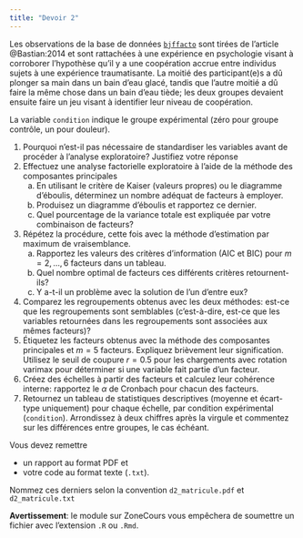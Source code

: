 ```yaml
---
title: "Devoir 2"
---
```


Les observations de la base de données [`bjffacto`](https://lbelzile.github.io/hecmulti/reference/bjffacto.html) sont tirées de l'article @Bastian:2014 et sont rattachées à une expérience en psychologie visant à corroborer l'hypothèse qu'il y a une coopération accrue entre individus sujets à une expérience traumatisante. La moitié des participant(e)s a dû plonger sa main dans un bain d'eau glacé, tandis que l'autre moitié a dû faire la même chose dans un bain d'eau tiède; les deux groupes devaient ensuite faire un jeu visant à identifier leur niveau de coopération.

La variable `condition` indique le groupe expérimental (zéro pour groupe contrôle, un pour douleur).

1. Pourquoi n'est-il pas nécessaire de standardiser les variables avant de procéder à l'analyse exploratoire? Justifiez votre réponse
2. Effectuez une analyse factorielle exploratoire à l'aide de la méthode des composantes principales
    a. En utilisant le critère de Kaiser (valeurs propres) ou le diagramme d'éboulis, déterminez un nombre adéquat de facteurs à employer.
    b. Produisez un diagramme d'éboulis et rapportez ce dernier.
    c. Quel pourcentage de la variance totale est expliquée par votre combinaison de facteurs?
3. Répétez la procédure, cette fois avec la méthode d'estimation par maximum de vraisemblance. 
    a. Rapportez les valeurs des critères d'information (AIC et BIC) pour $m=2, \ldots, 6$ facteurs dans un tableau. 
    b. Quel nombre optimal de facteurs ces différents critères retournent-ils? 
    c. Y a-t-il un problème avec la solution de l'un d'entre eux?
4. Comparez les regroupements obtenus avec les deux méthodes: est-ce que les regroupements sont semblables (c'est-à-dire, est-ce que les variables retournées dans les regroupements sont associées aux mêmes facteurs)?
5.  Étiquetez les facteurs obtenus avec la méthode des composantes principales et $m=5$ facteurs. Expliquez brièvement leur signification. Utilisez le seuil de coupure $r=0.5$ pour les chargements avec rotation varimax pour déterminer si une variable fait partie d'un facteur.
6. Créez des échelles à partir des facteurs et calculez leur cohérence interne: rapportez le $\alpha$ de Cronbach pour chacun des facteurs.
7. Retournez un tableau de statistiques descriptives (moyenne et écart-type uniquement) pour chaque échelle, par condition expérimental (`condition`). Arrondissez à deux chiffres après la virgule et commentez sur les différences entre groupes, le cas échéant.

Vous devez remettre 

- un rapport au format PDF et 
- votre code au format texte (`.txt`). 

Nommez ces derniers selon la convention `d2_matricule.pdf` et `d2_matricule.txt`

**Avertissement**: le module sur ZoneCours vous empêchera de soumettre un fichier avec l'extension `.R` ou `.Rmd`.
